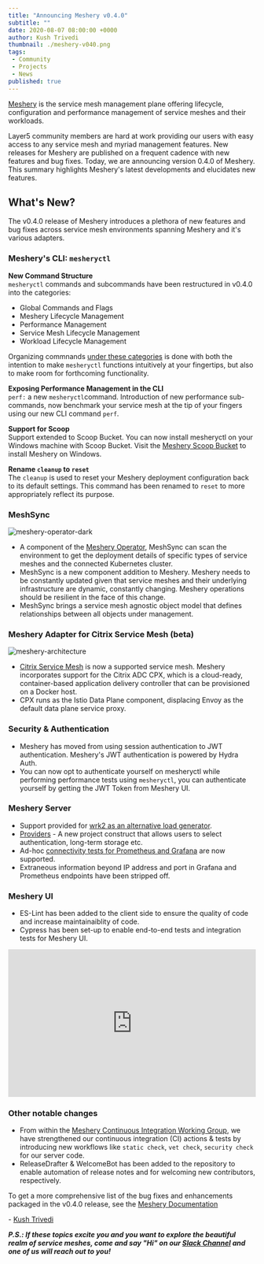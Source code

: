 ```yaml
---
title: "Announcing Meshery v0.4.0"
subtitle: ""
date: 2020-08-07 08:00:00 +0000
author: Kush Trivedi
thumbnail: ./meshery-v040.png
tags:
 - Community
 - Projects
 - News
published: true
---
```



<BlogWrapper>

[Meshery](https://meshery.io) is the service mesh management plane offering lifecycle, configuration and performance management of service meshes and their workloads.

Layer5 community members are hard at work providing our users with easy access to any service mesh and myriad management features. New releases for Meshery are published on a frequent cadence with new features and bug fixes. Today, we are announcing version 0.4.0 of Meshery. This summary highlights Meshery's latest developments and elucidates new features.

## What's New?

The v0.4.0 release of Meshery introduces a plethora of new features and bug fixes across service mesh environments spanning Meshery and it's various adapters.

### Meshery's CLI: `mesheryctl`
**New Command Structure**<br/>
`mesheryctl` commands and subcommands have been restructured in v0.4.0 into the categories:
- Global Commands and Flags
- Meshery Lifecycle Management
- Performance Management
- Service Mesh Lifecycle Management
- Workload Lifecycle Management
 
Organizing commnands [under these categories](https://meshery.layer5.io/docs/guides/mesheryctl) is done with both the intention to make `mesheryctl` functions intuitively at your fingertips, but also to make room for forthcoming functionality.

**Exposing Performance Management in the CLI**<br/>
`perf:` a new `mesheryctl`command. Introduction of new performance sub-commands, now benchmark your service mesh at the tip of your fingers using our new CLI command `perf`.

**Support for Scoop** <br/>
Support extended to Scoop Bucket. You can now install mesheryctl on your Windows machine with Scoop Bucket. Visit the [Meshery Scoop Bucket](https://github.com/layer5io/scoop-bucket) to install Meshery on Windows.

**Rename `cleanup` to `reset`**<br/>
The `cleanup` is used to reset your Meshery deployment configuration back to its default settings. This command has been renamed to `reset` to more appropriately reflect its purpose.

### MeshSync<br/>
<img src={operator} class="image-right" alt="meshery-operator-dark" />

-  A component of the [Meshery Operator](https://github.com/layer5io/meshery-operator), MeshSync can scan the environment to get the deployment details of specific types of service meshes and the connected Kubernetes cluster.
-  MeshSync is a new component addition to Meshery. Meshery needs to be constantly updated given that service meshes and their underlying infrastructure are dynamic, constantly changing.  Meshery operations should be resilient in the face of this change.
-  MeshSync brings a service mesh agnostic object model that defines relationships between all objects under management.

### Meshery Adapter for Citrix Service Mesh (beta)<br/>

<img src={architecture} class="image-right" alt="meshery-architecture" />

- [Citrix Service Mesh](https://github.com/layer5io/meshery-cpx) is now a supported service mesh. Meshery incorporates support for the Citrix ADC CPX, which is a cloud-ready, container-based application delivery controller that can be provisioned on a Docker host.
- CPX runs as the Istio Data Plane component, displacing Envoy as the default data plane service proxy.<br/>

### Security & Authentication

- Meshery has moved from using session authentication to JWT authentication. Meshery's JWT authentication is powered by Hydra Auth.
- You can now opt to authenticate yourself on mesheryctl while performing performance tests using `mesheryctl`, you can authenticate yourself by getting the JWT Token from Meshery UI.

### Meshery Server

- Support provided for [wrk2 as an alternative load generator](https://meshery.layer5.io/docs/functionality/performance-management#load-generators).
- [Providers](https://meshery.layer5.io/docs/extensibility) - A new project construct that allows users to select authentication, long-term storage etc.
- Ad-hoc [connectivity tests for Prometheus and Grafana](https://meshery.layer5.io/docs/functionality/performance-management#grafana-and-meshery) are now supported.
- Extraneous information beyond IP address and port in Grafana and Prometheus endpoints have been stripped off.

### Meshery UI

- ES-Lint has been added to the client side to ensure the quality of code and increase maintainaiblity of code.
- Cypress has been set-up to enable end-to-end tests and integration tests for Meshery UI.

<center><iframe frameborder="0" width="100%" height="300" allowfullscreen={true} mozallowfullscreen="true" webkitallowfullscreen="true"frameborder="0" width="100%" height="300" allowfullscreen={true} mozallowfullscreen="true" webkitallowfullscreen="true" src="https://www.youtube.com/embed/ds9D2KgZKxo" ></iframe></center>


### Other notable changes

- From within the [Meshery Continuous Integration Working Group](https://www.youtube.com/watch?v=ds9D2KgZKxo&list=PL3A-A6hPO2IM7rYiKxG4l3eQNc6X3IUex), we have strengthened our continuous integration (CI) actions & tests by introducing new workflows like `static check`, `vet check`, `security check` for our server code.
- ReleaseDrafter & WelcomeBot has been added to the repository to enable automation of release notes and for welcoming new contributors, respectively.

To get a more comprehensive list of the bug fixes and enhancements packaged in the v0.4.0 release, see the [Meshery Documentation](https://meshery.layer5.io/docs/project/releases)

\- [Kush Trivedi](https://www.linkedin.com/in/kushthedude/)

_**P.S.: If these topics excite you and you want to explore the beautiful realm of service meshes, come and say "Hi" on our [Slack Channel](http://slack.layer5.io) and one of us will reach out to you!**_

</BlogWrapper>
